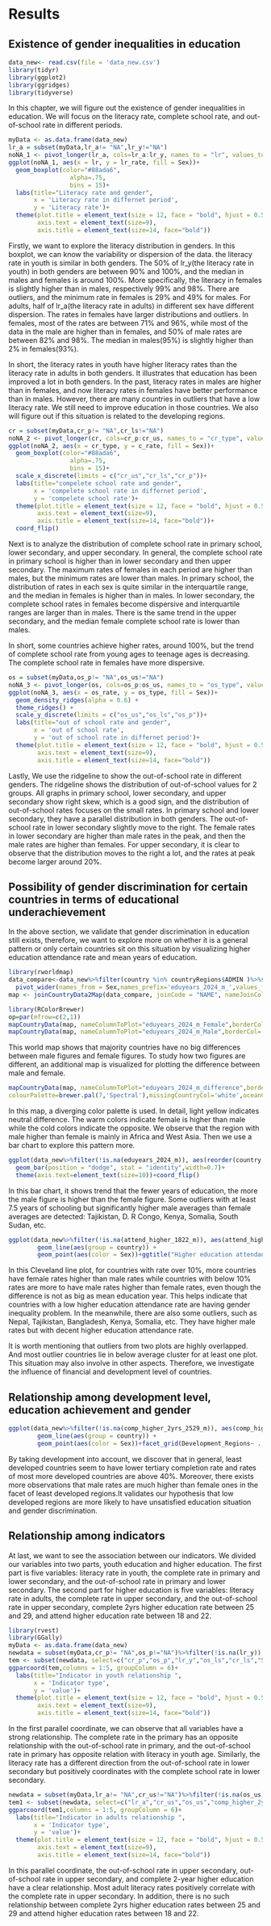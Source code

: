 # Results

## Existence of gender inequalities in education 
```r
data_new<- read.csv(file = 'data_new.csv')
library(tidyr)
library(ggplot2)
library(ggridges)
library(tidyverse)
```

In this chapter, we will figure out the existence of gender inequalities in education. We will focus on the literacy rate, complete school rate, and out-of-school rate in different periods.

```r
myData <- as.data.frame(data_new)
lr_a = subset(myData,lr_a!= "NA",lr_y!="NA")
noNA_1 <- pivot_longer(lr_a, cols=lr_a:lr_y, names_to = "lr", values_to = "lr_rate")
ggplot(noNA_1, aes(x = lr, y = lr_rate, fill = Sex))+
  geom_boxplot(color="#88ada6",
                 alpha=.75,
                 bins = 15)+
  labs(title="Literacy rate and gender",
       x = 'Literacy rate in differnet period',
       y = 'Literacy rate')+
  theme(plot.title = element_text(size = 12, face = "bold", hjust = 0.5),
        axis.text = element_text(size=9),
        axis.title = element_text(size=14, face="bold"))
```
    
Firstly, we want to explore the literacy distribution in genders. In this boxplot, we can know the variability or dispersion of the data. the literacy rate in youth is similar in both genders. The 50% of lr_y(the literacy rate in youth) in both genders are between 90% and 100%, and the median in males and females is around 100%. More specifically, the literacy in females is slightly higher than in males, respectively 99% and 98%. There are outliers, and the minimum rate in females is 29% and 49% for males. For adults, half of lr_a(the literacy rate in adults) in different sex have different dispersion. The rates in females have larger distributions and outliers. In females, most of the rates are between 71% and 96%, while most of the data in the male are higher than in females, and 50% of male rates are between 82% and 98%. The median in males(95%) is slightly higher than 2% in females(93%). 

In short, the literacy rates in youth have higher literacy rates than the literacy rate in adults in both genders. It illustrates that education has been improved a lot in both genders. In the past, literacy rates in males are higher than in females, and now literacy rates in females have better performance than in males. However, there are many countries in outliers that have a low literacy rate. We still need to improve education in those countries. We also will figure out if this situation is related to the developing regions.



```r
cr = subset(myData,cr_p!= "NA",cr_ls!="NA")
noNA_2 <- pivot_longer(cr, cols=cr_p:cr_us, names_to = "cr_type", values_to = "c_rate")
ggplot(noNA_2, aes(x = cr_type, y = c_rate, fill = Sex))+
  geom_boxplot(color="#88ada6",
                 alpha=.75,
                 bins = 15)+
  scale_x_discrete(limits = c("cr_us","cr_ls","cr_p"))+
  labs(title="compelete school rate and gender",
       x = 'compelete school rate in differnet period',
       y = 'compelete school rate')+
  theme(plot.title = element_text(size = 12, face = "bold", hjust = 0.5),
        axis.text = element_text(size=9),
        axis.title = element_text(size=14, face="bold"))+
  coord_flip()
```  

Next is to analyze the distribution of complete school rate in primary school, lower secondary, and upper secondary. In general, the complete school rate in primary school is higher than in lower secondary and then upper secondary. The maximum rates of females in each period are higher than males, but the minimum rates are lower than males. In primary school, the distribution of rates in each sex is quite similar in the interquartile range, and the median in females is higher than in males. In lower secondary, the complete school rates in females become dispersive and interquartile ranges are larger than in males. There is the same trend in the upper secondary, and the median female complete school rate is lower than males.  

In short, some countries achieve higher rates, around 100%, but the trend of complete school rate from young ages to teenage ages is decreasing. The complete school rate in females have more dispersive.

    
    
```r
os = subset(myData,os_p!= "NA",os_us!="NA")
noNA_3 <- pivot_longer(os, cols=os_p:os_us, names_to = "os_type", values_to = "os_rate")
ggplot(noNA_3, aes(x = os_rate, y = os_type, fill = Sex))+
  geom_density_ridges(alpha = 0.6) +
  theme_ridges() +
  scale_y_discrete(limits = c("os_us","os_ls","os_p"))+
  labs(title="out of school rate and gender",
       x = 'out of school rate',
       y = 'out of school rate in differnet period')+
  theme(plot.title = element_text(size = 12, face = "bold", hjust = 0.5),
        axis.text = element_text(size=9),
        axis.title = element_text(size=14, face="bold"))
```      

Lastly, We use the ridgeline to show the out-of-school rate in different genders. The ridgeline shows the distribution of out-of-school values for 2 groups. All graphs in primary school, lower secondary, and upper secondary show right skew, which is a good sign, and the distribution of out-of-school rates focuses on the small rates. In primary school and lower secondary, they have a parallel distribution in both genders. The out-of-school rate in lower secondary slightly move to the right. The female rates in lower secondary are higher than male rates in the peak, and then the male rates are higher than females. For upper secondary, it is clear to observe that the distribution moves to the right a lot, and the rates at peak become larger around 20%.

## Possibility of gender discrimination for certain countries in terms of educational underachievement 

In the above section, we validate that gender discrimination in education still exists, therefore, we want to explore more on whether it is a general pattern or only certain countries sit on this situation by visualizing higher education attendance rate and mean years of education.  



```r
library(rworldmap)
data_compare<-data_new%>%filter(country %in% countryRegions$ADMIN )%>%select(country,Sex,eduyears_2024_m)%>%
  pivot_wider(names_from = Sex,names_prefix='eduyears_2024_m_',values_from=eduyears_2024_m)%>%mutate(eduyears_2024_m_difference=eduyears_2024_m_Male-eduyears_2024_m_Female)
map <- joinCountryData2Map(data_compare, joinCode = "NAME", nameJoinColumn = "country")
```

```r
library(RColorBrewer)
op=par(mfrow=c(2,1))
mapCountryData(map, nameColumnToPlot="eduyears_2024_m_Female",borderCol='black',catMethod=c(1:16),colourPalette=brewer.pal(9,'RdPu'))
mapCountryData(map, nameColumnToPlot="eduyears_2024_m_Male",borderCol='black', catMethod=c(1:16),colourPalette=brewer.pal(9,'RdPu'))
```

This world map shows that majority countries have no big differences between male figures and female figures. To study how two figures are different, an additional map is visualized for plotting the difference between male and female.

```r
mapCountryData(map, nameColumnToPlot="eduyears_2024_m_difference",borderCol='black',
colourPalette=brewer.pal(7,'Spectral'),missingCountryCol='white',oceanCol='white')
```

In this map, a diverging color palette is used. In detail, light yellow indicates neutral difference. The warm colors indicate female is higher than male while the cold colors indicate the opposite. We observe that the region with male higher than female is mainly in Africa and West Asia. Then we use a bar chart to explore this pattern more.  

```r
ggplot(data_new%>%filter(!is.na(eduyears_2024_m)), aes(reorder(country,eduyears_2024_m),eduyears_2024_m,fill=Sex)) +
  geom_bar(position = "dodge", stat = "identity",width=0.7)+
  theme(axis.text=element_text(size=10))+coord_flip()
```



In this bar chart, it shows trend that the fewer years of education, the more the male figure is higher than the female figure. Some outliers with at least 7.5 years of schooling but significantly higher male averages than female averages are detected: Tajikistan, D. R Congo, Kenya, Somalia, South Sudan, etc. 

```r
ggplot(data_new%>%filter(!is.na(attend_higher_1822_m)), aes(attend_higher_1822_m,reorder(country,attend_higher_1822_m))) +
        geom_line(aes(group = country)) +
        geom_point(aes(color = Sex))+ggtitle("Higher education attendance rate vs Sex")+theme(axis.text=element_text(size=10))
```


In this Cleveland line plot, for countries with rate over 10%, more countries have female rates higher than male rates while countries with below 10% rates are more to have male rates higher than female rates, even though the difference is not as big as mean education year. This helps indicate that countries with a low higher education attendance rate are having gender inequality problem. In the meanwhile, there are also some outliers, such as Nepal, Tajikistan, Bangladesh, Kenya, Somalia, etc. They have higher male rates but with decent higher education attendance rate. 


It is worth mentioning that outliers from two plots are highly overlapped. And most outlier countries lie in below average cluster for at least one plot. This situation may also involve in other aspects. Therefore, we investigate the influence of financial and development level of countries. 

## Relationship among development level, education achievement and gender 

```r
ggplot(data_new%>%filter(!is.na(comp_higher_2yrs_2529_m)), aes(comp_higher_2yrs_2529_m,reorder(country,comp_higher_2yrs_2529_m))) +
        geom_line(aes(group = country)) +
        geom_point(aes(color = Sex))+facet_grid(Development_Regions~ .,scales="free_y") +ggtitle("Tertiary completion rate vs Sex")+theme(axis.text=element_text(size=10))
```

By taking development into account, we discover that in general, least developed countries seem to have lower tertiary completion rate and rates of most more developed countries are above 40%. Moreover, there exists more observations that male rates are much higher than female ones in the facet of least developed regions.It validates our hypothesis that low developed regions are more likely to have unsatisfied education situation and gender discrimination.

## Relationship among indicators
At last, we want to see the association between our indicators. We divided our variables into two parts, youth education and higher education. The first part is five variables: literacy rate in youth, the complete rate in primary and lower secondary, and the out-of-school rate in primary and lower secondary. The second part for higher education is five variables: literacy rate in adults, the complete rate in upper secondary, and the out-of-school rate in upper secondary, complete 2yrs higher education rate between 25 and 29,  and attend higher education rate between 18 and 22.
```r
library(rvest)
library(GGally)
myData <- as.data.frame(data_new)
newdata = subset(myData,cr_p!= "NA",os_p!="NA")%>%filter(!is.na(lr_y))
tem <- subset(newdata, select=c("cr_p","os_p","lr_y","os_ls","cr_ls","Sex"))
ggparcoord(tem,columns = 1:5, groupColumn = 6)+
  labs(title="Indicator in youth relationship ",
       x = 'Indicator type',
       y = 'value')+
  theme(plot.title = element_text(size = 12, face = "bold", hjust = 0.5),
        axis.text = element_text(size=9),
        axis.title = element_text(size=14, face="bold"))
```
In the first parallel coordinate, we can observe that all variables have a strong relationship. The complete rate in the primary has an opposite relationship with the out-of-school rate in primary, and the out-of-school rate in primary has opposite relation with literacy in youth age. Similarly, the literacy rate has a different direction from the out-of-school rate in lower secondary but positively coordinates with the complete school rate in lower secondary.
```r
newdata = subset(myData,lr_a!= "NA",cr_us!="NA")%>%filter(!is.na(os_us))%>%filter(!is.na(comp_higher_2yrs_2529_m))
tem1 <- subset(newdata, select=c("lr_a","cr_us","os_us","comp_higher_2yrs_2529_m","attend_higher_1822_m","Sex"))
ggparcoord(tem1,columns = 1:5, groupColumn = 6)+
  labs(title="Indicator in adults relationship ",
       x = 'Indicator type',
       y = 'value')+
  theme(plot.title = element_text(size = 12, face = "bold", hjust = 0.5),
        axis.text = element_text(size=9),
        axis.title = element_text(size=14, face="bold"))
```


In this parallel coordinate, the out-of-school rate in upper secondary, out-of-school rate in upper secondary, and complete 2-year higher education have a clear relationship. Most adult literacy rates positively correlate with the complete rate in upper secondary. In addition, there is no such relationship between complete 2yrs higher education rates between 25 and 29 and attend higher education rates between 18 and 22.